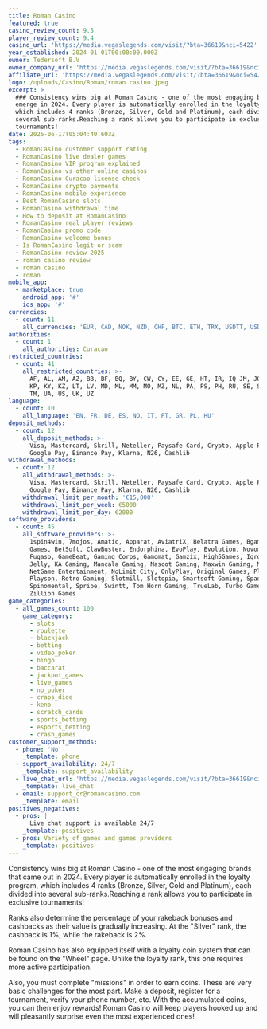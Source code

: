 ```yaml
---
title: Roman Casino
featured: true
casino_review_count: 9.5
player_review_count: 9.4
casino_url: 'https://media.vegaslegends.com/visit/?bta=36619&nci=5422'
year_established: 2024-01-01T00:00:00.000Z
owner: Tedersoft B.V
owner_company_url: 'https://media.vegaslegends.com/visit/?bta=36619&nci=5422'
affiliate_url: 'https://media.vegaslegends.com/visit/?bta=36619&nci=5422'
logo: /uploads/Casino/Roman/roman casino.jpeg
excerpt: >
  ### Consistency wins big at Roman Casino - one of the most engaging brands to
  emerge in 2024. Every player is automatically enrolled in the loyalty program,
  which includes 4 ranks (Bronze, Silver, Gold and Platinum), each divided into
  several sub-ranks.Reaching a rank allows you to participate in exclusive
  tournaments!
date: 2025-06-17T05:04:40.603Z
tags:
  - RomanCasino customer support rating
  - RomanCasino live dealer games
  - RomanCasino VIP program explained
  - RomanCasino vs other online casinos
  - RomanCasino Curacao license check
  - RomanCasino crypto payments
  - RomanCasino mobile experience
  - Best RomanCasino slots
  - RomanCasino withdrawal time
  - How to deposit at RomanCasino
  - RomanCasino real player reviews
  - RomanCasino promo code
  - RomanCasino welcome bonus
  - Is RomanCasino legit or scam
  - RomanCasino review 2025
  - roman casino review
  - roman casino
  - roman
mobile_app:
  - marketplace: true
    android_app: '#'
    ios_app: '#'
currencies:
  - count: 11
    all_currencies: 'EUR, CAD, NOK, NZD, CHF, BTC, ETH, TRX, USDTT, USDTE, AUD'
authorities:
  - count: 1
    all_authorities: Curacao
restricted_countries:
  - count: 41
    all_restricted_countries: >-
      AF, AL, AM, AZ, BB, BF, BQ, BY, CW, CY, EE, GE, HT, IR, IQ JM, JO, KG, KH,
      KP, KY, KZ, LT, LV, MD, ML, MM, MO, MZ, NL, PA, PS, PH, RU, SE, SX, TJ,
      TM, UA, US, UK, UZ
language:
  - count: 10
    all_language: 'EN, FR, DE, ES, NO, IT, PT, GR, PL, HU'
deposit_methods:
  - count: 12
    all_deposit_methods: >-
      Visa, Mastercard, Skrill, Neteller, Paysafe Card, Crypto, Apple Pay,
      Google Pay, Binance Pay, Klarna, N26, Cashlib
withdrawal_methods:
  - count: 12
    all_withdrawal_methods: >-
      Visa, Mastercard, Skrill, Neteller, Paysafe Card, Crypto, Apple Pay,
      Google Pay, Binance Pay, Klarna, N26, Cashlib
    withdrawal_limit_per_month: '€15,000'
    withdrawal_limit_per_week: €5000
    withdrawal_limit_per_day: €2000
software_providers:
  - count: 45
    all_software_providers: >-
      1spin4win, 7mojos, Amatic, Apparat, AviatriX, Belatra Games, Bgaming, BNG
      Games, BetSoft, ClawBuster, Endorphina, EvoPlay, Evolution, Novomatic,
      Fugaso, GameBeat, Gaming Corps, Gamomat, Gamzix, High5Games, Igrosoft,
      Jelly, KA Gaming, Mancala Gaming, Mascot Gaming, Maxwin Gaming, MGA Games,
      NetGame Entertainment, NoLimit City, OnlyPlay, Original Games, Platipus,
      Playson, Retro Gaming, Slotmill, Slotopia, Smartsoft Gaming, Spadegaming,
      Spinomental, Spribe, Swintt, Tom Horn Gaming, TrueLab, Turbo Games,
      Zillion Games
game_categories:
  - all_games_count: 100
    game_category:
      - slots
      - roulette
      - blackjack
      - betting
      - video_poker
      - bingo
      - baccarat
      - jackpot_games
      - live_games
      - no_poker
      - craps_dice
      - keno
      - scratch_cards
      - sports_betting
      - esports_betting
      - crash_games
customer_support_methods:
  - phone: 'No'
    _template: phone
  - support_availability: 24/7
    _template: support_availability
  - live_chat_url: 'https://media.vegaslegends.com/visit/?bta=36619&nci=5422'
    _template: live_chat
  - email: support_cr@romancasino.com
    _template: email
positives_negatives:
  - pros: |
      Live chat support is available 24/7
    _template: positives
  - pros: Variety of games and games providers
    _template: positives
---
```


Consistency wins big at Roman Casino - one of the most engaging brands that came out in 2024. Every player is automatically enrolled in the loyalty program, which includes 4 ranks (Bronze, Silver, Gold and Platinum), each divided into several sub-ranks.Reaching a rank allows you to participate in exclusive tournaments!

Ranks also determine the percentage of your rakeback bonuses and cashbacks as their value is gradually increasing. At the "Silver" rank, the cashback is 1%, while the rakeback is 2%.

Roman Casino has also equipped itself with a loyalty coin system that can be found on the "Wheel" page. Unlike the loyalty rank, this one requires more active participation.

Also, you must complete "missions" in order to earn coins. These are very basic challenges for the most part. Make a deposit, register for a tournament, verify your phone number, etc. With the accumulated coins, you can then enjoy rewards! Roman Casino will keep players hooked up and will pleasantly surprise even the most experienced ones!
